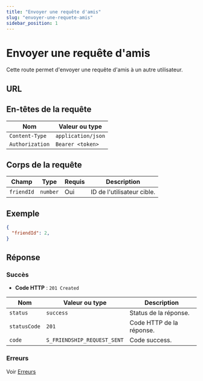 ```yaml
---
title: "Envoyer une requête d'amis"
slug: "envoyer-une-requete-amis"
sidebar_position: 1
---
```



# Envoyer une requête d'amis

Cette route permet d'envoyer une requête d'amis à un autre utilisateur.

## URL

<HttpMethod method="POST" route="/v1/friendship/request"/>

## En-têtes de la requête

| Nom      |        Valeur ou type                  |
|-----------|------------------------------|
| `Content-Type`     | `application/json`            |
| `Authorization`     | `Bearer <token>`            |

## Corps de la requête

| Champ            | Type     | Requis | Description                           |
|------------------|----------|--------|---------------------------------------|
| `friendId`       | `number` | Oui    | ID de l'utilisateur cible.            |

## Exemple

```json
{
  "friendId": 2,
}
```

## Réponse


### Succès

- **Code HTTP** : `201 Created`

| Nom      |        Valeur ou type                  | Description                                         |
|-----------|------------------------------|-----------------------------------------------------|
| `status`     | `success`            | Status de la réponse.               |
| `statusCode`     | `201`          | Code HTTP de la réponse. |
| `code`     | `S_FRIENDSHIP_REQUEST_SENT`        | Code success.                |

### Erreurs

Voir [Erreurs](../../reponses/errors.mdx)